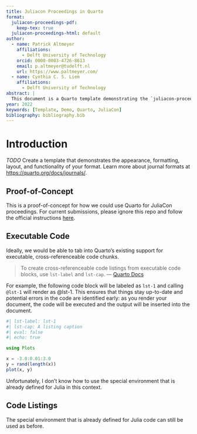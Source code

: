 ```yaml
---
title: Juliacon Proceedings in Quarto
format:
  juliacon-proceedings-pdf:
    keep-tex: true  
  juliacon-proceedings-html: default
author:
  - name: Patrick Altmeyer
    affiliations:
      - Delft University of Technology
    orcid: 0000-0003-4726-8613
    email: p.altmeyer@tudelft.nl
    url: https://www.paltmeyer.com/
  - name: Cynthia C. S. Liem
    affiliations:
      - Delft University of Technology
abstract: |
  This document is a Quarto template demonstrating the `juliacon-proceedings` format.
year: 2022
keywords: [Template, Demo, Quarto, JuliaCon]
bibliography: bibliography.bib  
---
```


# Introduction {#sec-intro}

*TODO* Create a template that demonstrates the appearance, formatting, layout, and functionality of your format. Learn more about journal formats at <https://quarto.org/docs/journals/>.

## Proof-of-Concept

This is a proof-of-concept for how we could use Quarto for JuliaCon proceedings. For current submissions, please ignore this repo and follow the official instructions [here](https://github.com/JuliaCon/JuliaConSubmission.jl).

## Executable Code

Ideally, we would be able to tab into Quarto's existing support for executable, cross-referenceable code chunks.

> To create cross-referenceable code listings from executable code blocks, use `lst-label` and `lst-cap`. 
> --- [Quarto Docs](https://quarto.org/docs/prerelease/1.4/crossref.html#cross-referenceable-listings-of-executable-code-blocks)

For example, the following code block will be labeled as `lst-1` and calling `@lst-1` will render as @lst-1. This ensures that things stay up-to-date and potential errors in the code are identified early: as you render your document, the code will be executed and the output will be inserted into the document.

```julia
#| lst-label: lst-1
#| lst-cap: A listing caption
#| eval: false
#| echo: true

using Plots

x = -3.0:0.01:3.0
y = rand(length(x))
plot(x, y)
```

Unfortunately, I don't know how to use the special environment that is already defined for Julia in this context.

## Code Listings

The special environment that is already defined for Julia code can still be used as before.

\begin{verbatim}
\begin{lstlisting}[
    language = Julia, 
    numbers=left, 
    label={lst:exmplg}, 
    caption={Example Code Block.}
]
using Plots

x = -3.0:0.01:3.0
y = rand(length(x))
plot(x, y)
\end{lstlisting}
\end{verbatim}
\begin{lstlisting}[
    language = Julia, 
    numbers=left, 
    label={lst:exmplg}, 
    caption={Example Code Block.}
]
using Plots

x = -3.0:0.01:3.0
y = rand(length(x))
plot(x, y)
\end{lstlisting}